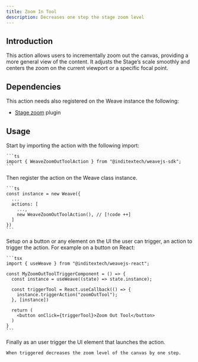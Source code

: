 ```yaml
---
title: Zoom In Tool
description: Decreases one step the stage zoom level
---
```



## Introduction

This action allows users to incrementally zoom out the canvas, providing a more
general view of the content. It adjusts the Stage’s scale smoothly and centers the
zoom on the current viewport or a specific focal point.

## Dependencies

This action needs also registered on the Weave instance the following:

- [Stage zoom](/docs/main/build/plugins/stage-zoom) plugin

## Usage

<Accordions>
  <Accordion title="1. Import the action" id="import-action">
    Start by importing the action with the following import:

    ```ts
    import { WeaveZoomOutToolAction } from "@inditextech/weavejs-sdk";
    ```

  </Accordion>
  <Accordion title="2. Register the action" id="register-action">
    Then register the action on the Weave class instance.

    ```ts
    const instance = new Weave({
      ...
      actions: [
        ...,
        new WeaveZoomOutToolAction(), // [!code ++]
      ]
    })
    ```

  </Accordion>
  <Accordion title="3. Setup the action trigger" id="setup-action-trigger">
    Setup on a button or any element on the UI the user can trigger, an action
    to trigger the action. For example on a button on React:

    ```tsx
    import { useWeave } from "@inditextech/weavejs-react";

    const MyZoomOutToolTriggerComponent = () => {
      const instance = useWeave((state) => state.instance);

      const triggerTool = React.useCallback(() => {
        instance.triggerAction("zoomOutTool");
      }, [instance])

      return (
        <button onClick={triggerTool}>Zoom Out Tool</button>
      )
    }
    ```

  </Accordion>
  <Accordion title="4. Trigger the action" id="trigger-the-action">
    Finally as an user trigger the UI element that launches the action.

    When triggered decreases the zoom level of the canvas by one step.

  </Accordion>
</Accordions>
